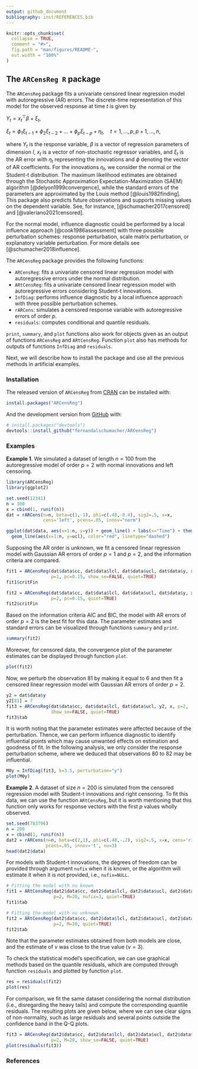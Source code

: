 ```yaml
---
output: github_document
bibliography: inst/REFERENCES.bib
---
```


<!-- README.md is generated from README.Rmd. Please edit that file -->

```r
knitr::opts_chunk$set(
  collapse = TRUE,
  comment = "#>",
  fig.path = "man/figures/README-",
  out.width = "100%"
)
```

<!-- badges: start -->
<!-- badges: end -->

## The `ARCensReg R` package

The `ARCensReg` package fits a univariate censored linear regression model with autoregressive (AR) errors. The discrete-time representation of this model for the observed response at time $t$ is given by

$Y_t = x_t^\top \beta + \xi_t,$

$\xi_t = \phi_1 \xi_{t-1} + \phi_2 \xi_{t-2} + ... + \phi_p \xi_{t-p} + \eta_t, \quad t=1, ..., p, p+1, ..., n,$

where $Y_t$ is the response variable, $\beta$ is a vector of regression parameters of dimension $l$, $x_t$ is a vector of non-stochastic regressor variables, and $\xi_t$ is the AR error with $\eta_t$ representing the innovations and $\phi$ denoting the vector of AR coefficients. For the innovations $\eta_t$, we consider the normal or the Student-t distribution. The maximum likelihood estimates are obtained through the Stochastic Approximation Expectation-Maximization (SAEM) algorithm [@delyon1999convergence], while the standard errors of the parameters are approximated by the Louis method [@louis1982finding]. This package also predicts future observations and supports missing values on the dependent variable. See, for instance, [@schumacher2017censored] and [@valeriano2021censored]. 

For the normal model, influence diagnostic could be performed by a local influence approach [@cook1986assessment] with three possible perturbation schemes: response perturbation, scale matrix perturbation, or explanatory variable perturbation. For more details see [@schumacher2018influence].

The `ARCensReg` package provides the following functions:
  
* `ARCensReg`: fits a univariate censored linear regression model with autoregressive errors under the normal distribution.
* `ARtCensReg`: fits a univariate censored linear regression model with autoregressive errors considering Student-t innovations.
* `InfDiag`: performs influence diagnostic by a local influence approach with three possible perturbation schemes.
* `rARCens`: simulates a censored response variable with autoregressive errors of order $p$.
* `residuals`: computes conditional and quantile residuals.

`print`, `summary`, and `plot` functions also work for objects given as an output of functions `ARCensReg` and `ARtCensReg`. Function `plot` also has methods for outputs of functions `InfDiag` and `residuals`.

Next, we will describe how to install the package and use all the previous methods in artificial examples.

### Installation

The released version of `ARCensReg` from [CRAN](https://CRAN.R-project.org) can be installed with:
  
  ``` r
install.packages("ARCensReg")
```

And the development version from [GitHub](https://github.com/) with:
  
  ``` r
# install.packages("devtools")
devtools::install_github("fernandalschumacher/ARCensReg")
```

### Examples

**Example 1**. We simulated a dataset of length $n = 100$ from the autoregressive model of order $p = 2$ with normal innovations and left censoring.

```r
library(ARCensReg)
library(ggplot2)

set.seed(12341)
n = 100
x = cbind(1, runif(n))
dat = rARCens(n=n, beta=c(1,-1), phi=c(.48,-0.4), sig2=.5, x=x,
              cens='left', pcens=.05, innov="norm")

ggplot(dat$data, aes(x=1:n, y=y)) + geom_line() + labs(x="Time") + theme_bw() +
  geom_line(aes(x=1:n, y=ucl), color="red", linetype="dashed")
```

Supposing the AR order is unknown, we fit a censored linear regression model with Gaussian AR errors of order $p = 1$ and $p = 2$, and the information criteria are compared.

```r
fit1 = ARCensReg(dat$data$cc, dat$data$lcl, dat$data$ucl, dat$data$y, x, 
                 p=1, pc=0.15, show_se=FALSE, quiet=TRUE)
fit1$critFin 

fit2 = ARCensReg(dat$data$cc, dat$data$lcl, dat$data$ucl, dat$data$y, x, 
                 p=2, pc=0.15, quiet=TRUE)
fit2$critFin
```

Based on the information criteria AIC and BIC, the model with AR errors of order $p = 2$ is the best fit for this data. The parameter estimates and standard errors can be visualized through functions `summary` and `print`.

```r
summary(fit2)
```

Moreover, for censored data, the convergence plot of the parameter estimates can be displayed through function `plot`.

```r
plot(fit2)
```

Now, we perturb the observation $81$ by making it equal to 6 and then fit a censored linear regression model with Gaussian AR errors of order $p = 2$.

```r
y2 = dat$data$y
y2[81] = 7
fit3 = ARCensReg(dat$data$cc, dat$data$lcl, dat$data$ucl, y2, x, p=2,
                 show_se=FALSE, quiet=TRUE)
fit3$tab
```

It is worth noting that the parameter estimates were affected because of the perturbation. Thence, we can perform influence diagnostic to identify influential points which may cause unwanted effects on estimation and goodness of fit. In the following analysis, we only consider the response perturbation scheme, where we deduced that observations $80$ to $82$ may be influential.

```r
M0y = InfDiag(fit3, k=3.5, perturbation="y")
plot(M0y)
```

**Example 2**. A dataset of size $n = 200$ is simulated from the censored regression model with Student-t innovations and right censoring. To fit this data, we can use the function `ARtCensReg`, but it is worth mentioning that this function only works for response vectors with the first $p$ values wholly  observed. 

```r
set.seed(783796)
n = 200
x = cbind(1, runif(n))
dat2 = rARCens(n=n, beta=c(2,1), phi=c(.48,-.2), sig2=.5, x=x, cens='right',
               pcens=.05, innov='t', nu=3)
head(dat2$data)
```

For models with Student-t innovations, the degrees of freedom can be provided through argument `nufix` when it is known, or the algorithm will estimate it when it is not provided, i.e., `nufix=NULL`.

```r
# Fitting the model with nu known
fit1 = ARtCensReg(dat2$data$cc, dat2$data$lcl, dat2$data$ucl, dat2$data$y, x,
                  p=2, M=20, nufix=3, quiet=TRUE)
fit1$tab

# Fitting the model with nu unknown
fit2 = ARtCensReg(dat2$data$cc, dat2$data$lcl, dat2$data$ucl, dat2$data$y, x,
                  p=2, M=20, quiet=TRUE)
fit2$tab
```

Note that the parameter estimates obtained from both models are close, and the estimate of $\nu$ was close to the true value ($\nu = 3$). 

To check the statistical model's specification, we can use graphical methods based on the quantile residuals, which are computed through function `residuals` and plotted by function `plot`.

```r
res = residuals(fit2)
plot(res)
```

For comparison, we fit the same dataset considering the normal distribution (i.e., disregarding the heavy tails) and compute the corresponding quantile residuals. The resulting plots are given below, where we can see clear signs
of non-normality, such as large residuals and several points outside the confidence band in the Q-Q plots.

```r
fit3 = ARCensReg(dat2$data$cc, dat2$data$lcl, dat2$data$ucl, dat2$data$y, x,
                 p=2, M=20, show_se=FALSE, quiet=TRUE)
plot(residuals(fit3))
```

### References
